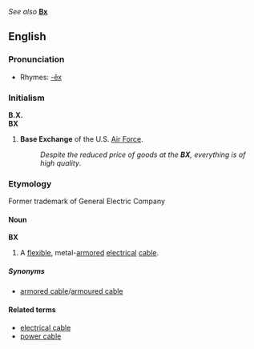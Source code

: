 ''See also'' '''[[Bx]]'''

==English==
===Pronunciation===
* Rhymes: [[Rhymes:English:-ěx|-ěx]]

===Initialism===
'''B.X.'''<br>
'''BX'''

# '''Base Exchange''' of the U.S. [[Air Force]].
#:''Despite the reduced price of goods at the '''BX''', everything is of high quality''.

===Etymology===
Former trademark of General Electric Company

====Noun====
'''BX'''

# A [[flexible]], metal-[[armored]] [[electrical]] [[cable]].

=====Synonyms=====
* [[armored cable]]/[[armoured cable]]

====Related terms====
* [[electrical cable]]
* [[power cable]]